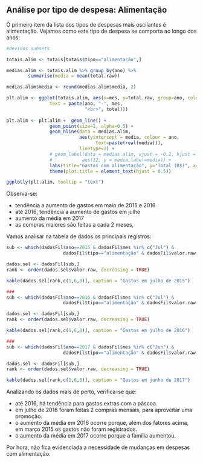 
## Análise por tipo de despesa: Alimentação

O primeiro item da lista dos tipos de despesas mais oscilantes é alimentação. Vejamos como este tipo de despesa se comporta ao longo dos anos:


```r
#devidos subsets

totais.alim <- totais[totais$tipo=="alimentação",]

medias.alim <- totais.alim %>% group_by(ano) %>%
        summarise(media = mean(total.raw))

medias.alim$media <- round(medias.alim$media, 2)

plt.alim <- ggplot(totais.alim, aes(x=mes, y=total.raw, group=ano, colour=ano,
                text = paste(ano, "-", mes, 
                             "<br>", total)))
                                 
plt.alim <- plt.alim +  geom_line() + 
                geom_point(size=1, alpha=0.5) +
                geom_hline(data = medias.alim, 
                           aes(yintercept = media, colour = ano,
                                 text=paste(real(media))),
                           linetype=2) +
                # geom_label(data = medias.alim, vjust = -0.2, hjust = 1,
                #           aes(12, y = media,label=media)) +
                labs(title="Gastos com alimentação", y="Total (R$)", x="Mês") +
                theme(plot.title = element_text(hjust = 0.5)) 

ggplotly(plt.alim, tooltip = "text")

```

Observa-se:

- tendência a aumento de gastos em maio de 2015 e 2016
- até 2016, tendência a aumento de gastos em julho
- aumento da média em 2017
- as compras maiores são feitas a cada 2 meses, 


Vamos analisar na tabela de dados os principais registros:

```r
sub <- which(dadosFil$ano==2015 & dadosFil$mes %in% c("Jul") & 
                     dadosFil$tipo=="alimentação" & dadosFil$valor.raw > 50) 

dados.sel <- dadosFil[sub,]
rank <- order(dados.sel$valor.raw, decreasing = TRUE)

kable(dados.sel[rank,c(1,6,8)], caption = "Gastos em julho de 2015")

###
sub <- which(dadosFil$ano==2016 & dadosFil$mes %in% c("Jul") & 
                     dadosFil$tipo=="alimentação" & dadosFil$valor.raw > 50) 

dados.sel <- dadosFil[sub,]
rank <- order(dados.sel$valor.raw, decreasing = TRUE)

kable(dados.sel[rank,c(1,6,8)], caption = "Gastos em julho de 2016")

###
sub <- which(dadosFil$ano==2017 & dadosFil$mes %in% c("Jun") & 
                     dadosFil$tipo=="alimentação" & dadosFil$valor.raw > 50) 

dados.sel <- dadosFil[sub,]
rank <- order(dados.sel$valor.raw, decreasing = TRUE)

kable(dados.sel[rank,c(1,6,8)], caption = "Gastos em junho de 2017")
```


Analizando os dados mais de perto, verifica-se que:

- até 2016, há tendência para gastos extras com a páscoa.
- em julho de 2016 foram feitas 2 compras mensais, para aproveitar uma promoção.
- o aumento da média em 2016 ocorre porque, além dos fatores acima, em março 2015 os gastos não foram registrados.
- o aumento da média em 2017 ocorre porque a família aumentou.

Por hora, não fica evidenciada a necessidade de mudanças em despesas com alimentação.


